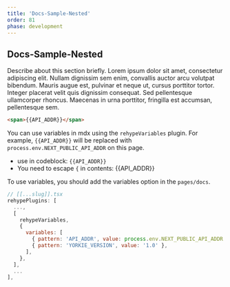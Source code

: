 ```yaml
---
title: 'Docs-Sample-Nested'
order: 81
phase: development
---
```


## Docs-Sample-Nested

Describe about this section briefly. Lorem ipsum dolor sit amet, consectetur adipiscing elit. Nullam dignissim sem enim, convallis auctor arcu volutpat bibendum. Mauris augue est, pulvinar et neque ut, cursus porttitor tortor. Integer placerat velit quis dignissim consequat. Sed pellentesque ullamcorper rhoncus. Maecenas in urna porttitor, fringilla est accumsan, pellentesque sem.

```html
<span>{{API_ADDR}}</span>
```

You can use variables in mdx using the `rehypeVariables` plugin. 
For example, `{{API_ADDR}}` will be replaced with `process.env.NEXT_PUBLIC_API_ADDR` on this page.

- use in codeblock: `{{API_ADDR}}`
- You need to escape `{` in contents: \{\{API_ADDR\}\}

To use variables, you should add the variables option in the `pages/docs`.

```js
// [[...slug]].tsx 
rehypePlugins: [
  ...,
  [
    rehypeVariables,
    {
      variables: [
        { pattern: 'API_ADDR', value: process.env.NEXT_PUBLIC_API_ADDR },
        { pattern: 'YORKIE_VERSION', value: '1.0' },
      ],
    },
  ],
  ...
],
```
